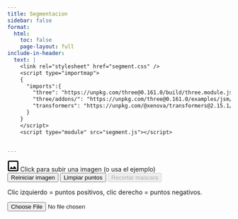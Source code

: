 ```yaml
---
title: Segmentacion
sidebar: false
format:
  html:
    toc: false
    page-layout: full
include-in-header:
  text: |
    <link rel="stylesheet" href="segment.css" />
    <script type="importmap">
    {
      "imports":{
        "three": "https://unpkg.com/three@0.161.0/build/three.module.js",
        "three/addons/": "https://unpkg.com/three@0.161.0/examples/jsm/",
        "transformers": "https://unpkg.com/@xenova/transformers@2.15.1/dist/transformers.min.js"
      }
    }
    </script>
    <script type="module" src="segment.js"></script>


---
```



```{=html}

    <div id="container">
        <label id="upload-button" for="upload">
            <svg width="25" height="25" viewBox="0 0 25 25" fill="none" xmlns="http://www.w3.org/2000/svg">
                <path fill="#000"
                    d="M3.5 24.3a3 3 0 0 1-1.9-.8c-.5-.5-.8-1.2-.8-1.9V2.9c0-.7.3-1.3.8-1.9.6-.5 1.2-.7 2-.7h18.6c.7 0 1.3.2 1.9.7.5.6.7 1.2.7 2v18.6c0 .7-.2 1.4-.7 1.9a3 3 0 0 1-2 .8H3.6Zm0-2.7h18.7V2.9H3.5v18.7Zm2.7-2.7h13.3c.3 0 .5 0 .6-.3v-.7l-3.7-5a.6.6 0 0 0-.6-.2c-.2 0-.4 0-.5.3l-3.5 4.6-2.4-3.3a.6.6 0 0 0-.6-.3c-.2 0-.4.1-.5.3l-2.7 3.6c-.1.2-.2.4 0 .7.1.2.3.3.6.3Z">
                </path>
            </svg>
            Click para subir una imagen
            <label id="example">(o usa el ejemplo)</label>
        </label>
        <canvas id="mask-output"></canvas>
    </div>
    <label id="status"></label>
    <div id="controls">
        <button id="reset-image">Reiniciar imagen</button>
        <button id="clear-points">Limpiar puntos</button>
        <button id="cut-mask" disabled>Recortar mascara</button>
    </div>
    <p id="information">
        Clic izquierdo = puntos positivos, clic derecho = puntos negativos.
    </p>
    <input id="upload" type="file" accept="image/*" />
```
<!-- Import TensorFlow.js library -->